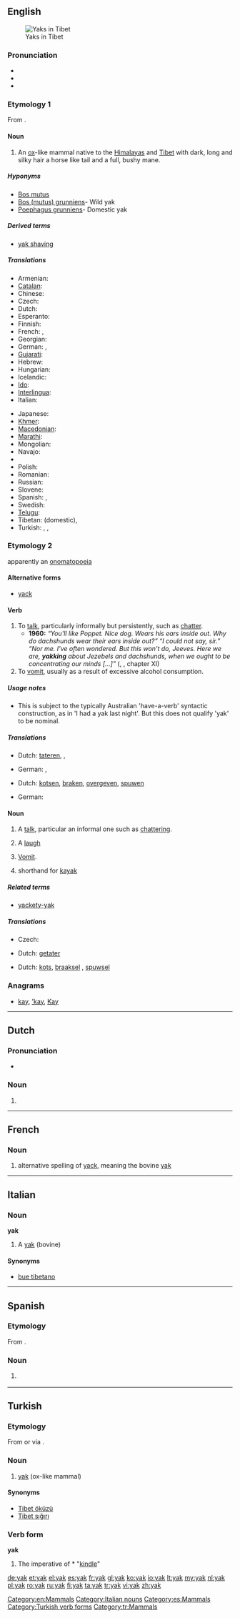 {{also|Yak|yäk}}
==English==
[[Image:In Tibet, yaks are decorated and honored by the families they are part of.jpg|thumb|Yaks in Tibet]]

===Pronunciation===
{{wikipedia}}
* {{IPA|/jæk/}}
* {{rhymes|æk}}
* {{homophones|yack}}

===Etymology 1===
From {{etyl|bo}} {{term|གཡག|tr=g.yak|sc=Tibt|lang=bo}}.

====Noun====
{{en-noun}}

# An [[ox]]-like mammal native to the [[Himalayas]] and [[Tibet]] with dark, long and silky hair a horse like tail and a full, bushy mane.

=====Hyponyms=====
* [[Bos mutus]]
* [[Bos (mutus) grunniens]]- Wild yak
* [[Poephagus grunniens]]- Domestic yak

=====Derived terms=====
* [[yak shaving]]

=====Translations=====
{{trans-top|ox-like mammal}}
* Armenian: {{t-|hy|յակ|tr=yak}}
* [[Catalan]]: {{t|ca|iac|m}}
* Chinese: {{t-|cmn|牦牛|tr=máoniú|sc=Hani}}
* Czech: {{t+|cs|jak|m}}
* Dutch: {{t+|nl|jak|m}}
* Esperanto: {{t-|eo|gruntbovo|xs=Esperanto}}
* Finnish: {{t+|fi|jakki}}
* French: {{t+|fr|yack|m}}, {{t+|fr|yak|m}}
* Georgian: {{t|ka|იაკი|sc=Geor|xs=Georgian|tr=iaki}}
* German: {{t+|de|Yak}}, {{t+|de|Jak}}
* [[Gujarati]]: {{t|gu|યાક|sc=Gujr|xs=Gujarati}}
* Hebrew: {{t|he|יאק}}
* Hungarian: {{t+|hu|jak}}
* Icelandic: {{t|is|jakuxi|m}}
* [[Ido]]: {{t+|io|yako|xs=Ido}}
* [[Interlingua]]: {{t-|ia|yak|xs=Interlingua}}
* Italian: {{t-|it|yak|m}}
{{trans-mid}}
* Japanese: {{t+|ja|ヤク|tr=yaku}}
* [[Khmer]]: {{t|km|ចាមរី|sc=Khmr|tr=chaamrəy}}
* [[Macedonian]]: {{t-|mk|јак|m|tr=jak}}
* [[Marathi]]: {{t|mr|याक|sc=Deva|xs=Marathi}}
* Mongolian: {{t-|mn|сарлаг|tr=sarlag|sc=Cyrl|xs=Mongolian}}
* Navajo: {{tø|nv|béégashiiʼilí}}
* {{trreq|ne}}
* Polish: {{t+|pl|jak|m}}
* Romanian: {{t+|ro|iac|m}}
* Russian: {{t+|ru|як|m|tr=jak}}
* Slovene: {{t+|sl|jak|m}}
* Spanish: {{t-|es|yac|m}}, {{t+|es|yak|m}}
* Swedish: {{t+|sv|jak|m}}
* [[Telugu]]: {{t|te|జడలబర్రె|tr=jaDalabarre}}
* Tibetan: {{tø|bo|གཡག|tr=g.yak|sc=Tibt|xs=Tibetan}} (domestic), {{tø|bo|འབྲོང|tr='brong|sc=Tibt|xs=Tibetan}}
* Turkish: {{t+|tr|yak}}, {{t+|tr|Tibet öküzü}}, {{t+|tr|Tibet sığırı}}
{{trans-bottom}}

===Etymology 2===
apparently an [[onomatopoeia]]

====Alternative forms====
* [[yack]]

====Verb====
{{en-verb|yak|k|ing}} {{intransitive}}

# To [[talk]], particularly informally but persistently, such as [[chatter]].
#* '''1960:''' ''“You'll like Poppet. Nice dog. Wears his ears inside out. Why do dachshunds wear their ears inside out?” “I could not say, sir.” “Nor me. I've often wondered. But this won't do, Jeeves. Here we are, '''yakking''' about Jezebels and dachshunds, when we ought to be concentrating our minds [...]”'' ({{w|P. G. Wodehouse}}, ''{{w|Jeeves in the Offing}}'', chapter XI)
# To [[vomit]], usually as a result of excessive alcohol consumption.

=====Usage notes=====
* This <!--[chatter? vomit? both?]--> is subject to the typically Australian 'have-a-verb' syntactic construction, as in 'I had a yak last night'. But this does not qualify 'yak' to be nominal.

=====Translations=====
{{trans-top|talk informally, persistently}}
* Dutch: [[tateren]], {{t|nl|kwebbelen}}, {{t+|nl|kletsen}}
{{trans-mid}}
* German: {{t+|de|quatschen}}, {{t+|de|quasseln}}
{{trans-bottom}}
{{trans-top|vomit}}
* Dutch: [[kotsen]], [[braken]], [[overgeven]], [[spuwen]]
{{trans-mid}}
* German: {{t+|de|kotzen}}
{{trans-bottom}}

====Noun====
{{en-noun}}

# A [[talk]], particular an informal one such as [[chattering]].
# {{slang}} A [[laugh]]
# [[vomit|Vomit]].
# {{slang}} shorthand for [[kayak]]

=====Related terms=====
* [[yackety-yak]]

=====Translations=====
{{trans-top|informal, persistent talk, chattering}}
* Czech: {{t|cs|žvást|m}}
{{trans-mid}}
* Dutch: [[getater]] {{n}}
{{trans-bottom}}

{{trans-top|vomit}}
* Dutch: [[kots]], [[braaksel]] {{n}}, [[spuwsel]] {{n}}
{{trans-mid}}
{{trans-bottom}}

===Anagrams===
* [[kay#English|kay]], [['kay#English|'kay]], [[Kay#English|Kay]]

[[Category:en:Mammals]]

----

==Dutch==

===Pronunciation===
* {{audio|Nl-yak.ogg|Audio}}

===Noun===
{{nl-noun|m|g2=f|yakken|pl2=yaks}}

# {{alternative spelling of|jak|lang=nl}}

----

==French==

===Noun===
{{fr-noun|m}}

# alternative spelling of [[yack]], meaning the bovine [[#English|yak]]

----

==Italian==

===Noun===
'''yak''' {{m|inv}}

# A [[#English|yak]] (bovine)

====Synonyms====
* [[bue tibetano]]

[[Category:Italian nouns]]

----

==Spanish==

===Etymology===
From {{etyl|en|es}}.

===Noun===
{{es-noun|m|pl=yak}}

# {{l|en|yak}} {{gloss|bovine}}

[[Category:es:Mammals]]

----

==Turkish==

===Etymology===
From {{etyl|bo|tr}} {{term|གཡག|tr=g.yak|sc=Tibt|lang=bo}} or via {{etyl|en|tr}} {{term|yak|lang=en}}.

===Noun===
{{head|tr|noun}}

# [[#English|yak]] (ox-like mammal)

====Synonyms====
* [[Tibet öküzü]]
* [[Tibet sığırı]]

===Verb form===
'''yak'''

# The imperative of * "[[kindle]]"

[[Category:Turkish verb forms]]
[[Category:tr:Mammals]]

[[de:yak]]
[[et:yak]]
[[el:yak]]
[[es:yak]]
[[fr:yak]]
[[gl:yak]]
[[ko:yak]]
[[io:yak]]
[[lt:yak]]
[[my:yak]]
[[nl:yak]]
[[pl:yak]]
[[ro:yak]]
[[ru:yak]]
[[fi:yak]]
[[ta:yak]]
[[tr:yak]]
[[vi:yak]]
[[zh:yak]]